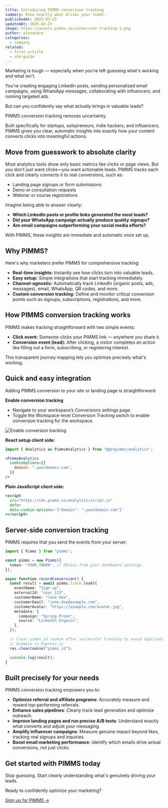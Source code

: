 ```yaml
---
title: Introducing PIMMS conversion tracking
summary: Know exactly what drives your leads. 
publishedAt: 2025-03-23
updatedAt: 2025-03-23
image: https://assets.pimms.io/conversion-tracking-1.png
author: alexandre
categories:
  - company
related:
  - first-article
  - utm-guide
---
```


Marketing is tough — especially when you're left guessing what's working and what isn't. 

You're creating engaging LinkedIn posts, sending personalized email campaigns, using WhatsApp messages, collaborating with influencers, and running targeted ads. 

But can you confidently say what actually brings in valuable leads?

PIMMS conversion tracking removes uncertainty. 

Built specifically for startups, solopreneurs, indie hackers, and influencers, PIMMS gives you clear, automatic insights into exactly how your content converts clicks into meaningful actions.

## Move from guesswork to absolute clarity

Most analytics tools show only basic metrics like clicks or page views. But you don’t just want clicks—you want actionable leads. PIMMS tracks each click and clearly connects it to real conversions, such as:

- Landing page signups or form submissions
- Demo or consultation requests
- Webinar or course registrations

Imagine being able to answer clearly:

- **Which LinkedIn posts or profile links generated the most leads?**
- **Did your WhatsApp campaign actually produce quality signups?**
- **Are email campaigns outperforming your social media efforts?**

With PIMMS, these insights are immediate and automatic once set up.

## Why PIMMS?

Here's why marketers prefer PIMMS for comprehensive tracking:

- **Real-time insights:** Instantly see how clicks turn into valuable leads.
- **Easy setup:** Simple integrations that start tracking immediately.
- **Channel-agnostic:** Automatically track LinkedIn (organic posts, ads, messages), email, WhatsApp, QR codes, and more.
- **Custom conversion tracking:** Define and monitor critical conversion points such as signups, subscriptions, registrations, and more.

## How PIMMS conversion tracking works

PIMMS makes tracking straightforward with two simple events:

- **Click event:** Someone clicks your PIMMS link — anywhere you share it.
- **Conversion event (lead):** After clicking, a visitor completes an action like filling out a form, subscribing, or registering interest.

This transparent journey mapping lets you optimize precisely what's working.

## Quick and easy integration

Adding PIMMS conversion to your site or landing page is straightforward:

**Enable conversion tracking**

- Navigate to your workspace’s Conversions settings page.
- Toggle the Workspace-level Conversion Tracking switch to enable conversion tracking for the workspace.

![Enable conversion tracking](https://assets.pimms.io/conversion-tracking-2.jpg)

**React setup client side:**

```jsx
import { Analytics as PimmsAnalytics } from "@getpimms/analytics";

<PimmsAnalytics
  cookieOptions={{
    domain: ".yourdomain.com",
  }}
/>
```

**Plain JavaScript client side:**

```jsx
<script
  src="https://cdn.pimms.io/analytics/script.js"
  defer
  data-cookie-options='{"domain": ".yourdomain.com"}'
></script>
```

## Server-side conversion tracking
PIMMS requires that you send the events from your server:

```typescript
import { Pimms } from "pimms";

const pimms = new Pimms({
  token: "YOUR_TOKEN", // Obtain from your dashboard settings
});

async function recordConversion() {
  const result = await pimms.track.lead({
    eventName: "Sign up",
    externalId: "user_123",
    customerName: "Jane Doe",
    customerEmail: "jane.doe@example.com",
    customerAvatar: "https://example.com/avatar.jpg",
    metadata: {
      campaign: "Spring Promo",
      source: "LinkedIn Organic",
    },
  });

  // Clear pimms_id cookie after successful tracking to avoid duplicates
  // Example in Express.js
  res.clearCookie("pimms_id");

  console.log(result);
}
```

## Built precisely for your needs

PIMMS conversion tracking empowers you to:

- **Optimize referral and affiliate programs**: Accurately measure and reward top-performing referrals.
- **Enhance sales pipelines**: Clearly track lead generation and optimize outreach.
- **Improve landing pages and run precise A/B tests**: Understand exactly what converts and adjust your messaging.
- **Amplify influencer campaigns**: Measure genuine impact beyond likes, tracking real signups and inquiries.
- **Boost email marketing performance**: Identify which emails drive actual conversions, not just clicks.

## Get started with PIMMS today

Stop guessing. Start clearly understanding what's genuinely driving your leads.

Ready to confidently optimize your marketing?

[Sign up for PIMMS →](https://app.pimms.io/register)